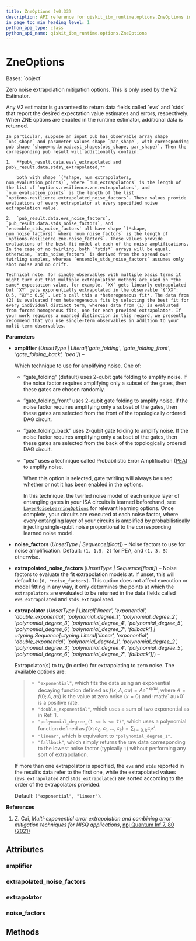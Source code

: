 ```yaml
---
title: ZneOptions (v0.33)
description: API reference for qiskit_ibm_runtime.options.ZneOptions in qiskit-ibm-runtime v0.33
in_page_toc_min_heading_level: 1
python_api_type: class
python_api_name: qiskit_ibm_runtime.options.ZneOptions
---
```


# ZneOptions

<Class id="qiskit_ibm_runtime.options.ZneOptions" isDedicatedPage={true} github="https://github.com/Qiskit/qiskit-ibm-runtime/tree/stable/0.33/qiskit_ibm_runtime/options/zne_options.py#L36-L188" signature="ZneOptions(amplifier=Unset, noise_factors=Unset, extrapolator=Unset, extrapolated_noise_factors=Unset)" modifiers="class">
  Bases: `object`

  Zero noise extrapolation mitigation options. This is only used by the V2 Estimator.

  <Admonition title="Note" type="note">
    Any V2 estimator is guaranteed to return data fields called `evs` and `stds` that report the desired expectation value estimates and errors, respectively. When ZNE options are enabled in the runtime estimator, additional data is returned.

    In particular, suppose an input pub has observable array shape `obs_shape` and parameter values shape `par_shape`, with corresponding pub shape `shape=np.broadcast_shapes(obs_shape, par_shape)`. Then the corresponding pub result will additionally contain:

    1.  **pub\_result.data.evs\_extrapolated and pub\_result.data.stds\_extrapolated,**

        both with shape `(*shape, num_extrapolators, num_evaluation_points)`, where `num_extrapolators` is the length of the list of `options.resilience.zne.extrapolators`, and `num_evaluation_points` is the length of the list `options.resilience.extrapolated_noise_factors`. These values provide evaluations of every extrapolator at every specified noise extrapolation value.

    2.  `pub_result.data.evs_noise_factors`, `pub_result.data.stds_noise_factors`, and `ensemble_stds_noise_factors` all have shape `(*shape, num_noise_factors)` where `num_noise_factors` is the length of `options.resilience.zne.noise_factors`. These values provide evaluations of the best-fit model at each of the noise amplifications. In the case of no twirling, both `*stds*` arrays will be equal, otherwise, `stds_noise_factors` is derived from the spread over twirling samples, whereas `ensemble_stds_noise_factors` assumes only shot noise and no drift.

    Technical note: for single observables with multiple basis terms it might turn out that multiple extrapolation methods are used in *the same* expectation value, for example, `XX` gets linearly extrapolated but `XY` gets exponentially extrapolated in the observable `{"XX": 0.5, "XY": 0.5}`. Let’s call this a *heterogeneous fit*. The data from (2) is evaluated from heterogeneous fits by selecting the best fit for every individual distinct term, whereas data from (1) is evaluated from forced homogenous fits, one for each provided extrapolator. If your work requires a nuanced distinction in this regard, we presently recommend that you use single-term observables in addition to your multi-term observables.
  </Admonition>

  **Parameters**

  *   **amplifier** (*UnsetType | Literal\['gate\_folding', 'gate\_folding\_front', 'gate\_folding\_back', 'pea']*) –

      Which technique to use for amplifying noise. One of:

      *   ”gate\_folding” (default) uses 2-qubit gate folding to amplify noise. If the noise factor requires amplifying only a subset of the gates, then these gates are chosen randomly.

      *   ”gate\_folding\_front” uses 2-qubit gate folding to amplify noise. If the noise factor requires amplifying only a subset of the gates, then these gates are selected from the front of the topologically ordered DAG circuit.

      *   ”gate\_folding\_back” uses 2-qubit gate folding to amplify noise. If the noise factor requires amplifying only a subset of the gates, then these gates are selected from the back of the topologically ordered DAG circuit.

      *   ”pea” uses a technique called Probabilistic Error Amplification ([PEA](https://www.nature.com/articles/s41586-023-06096-3)) to amplify noise.

          When this option is selected, gate twirling will always be used whether or not it has been enabled in the options.

          In this technique, the twirled noise model of each unique layer of entangling gates in your ISA circuits is learned beforehand, see [`LayerNoiseLearningOptions`](qiskit_ibm_runtime.options.LayerNoiseLearningOptions "qiskit_ibm_runtime.options.LayerNoiseLearningOptions") for relevant learning options. Once complete, your circuits are executed at each noise factor, where every entangling layer of your circuits is amplified by probabilistically injecting single-qubit noise proportional to the corresponding learned noise model.

  *   **noise\_factors** (*UnsetType | Sequence\[float]*) – Noise factors to use for noise amplification. Default: `(1, 1.5, 2)` for PEA, and `(1, 3, 5)` otherwise.

  *   **extrapolated\_noise\_factors** (*UnsetType | Sequence\[float]*) – Noise factors to evaluate the fit extrapolation models at. If unset, this will default to `[0, *noise_factors]`. This option does not affect execution or model fitting in any way, it only determines the points at which the `extrapolator`s are evaluated to be returned in the data fields called `evs_extrapolated` and `stds_extrapolated`.

  *   **extrapolator** (*UnsetType | Literal\['linear', 'exponential', 'double\_exponential', 'polynomial\_degree\_1', 'polynomial\_degree\_2', 'polynomial\_degree\_3', 'polynomial\_degree\_4', 'polynomial\_degree\_5', 'polynomial\_degree\_6', 'polynomial\_degree\_7', 'fallback'] | \~typing.Sequence\[\~typing.Literal\['linear', 'exponential', 'double\_exponential', 'polynomial\_degree\_1', 'polynomial\_degree\_2', 'polynomial\_degree\_3', 'polynomial\_degree\_4', 'polynomial\_degree\_5', 'polynomial\_degree\_6', 'polynomial\_degree\_7', 'fallback']]*) –

      Extrapolator(s) to try (in order) for extrapolating to zero noise. The available options are:

      > *   `"exponential"`, which fits the data using an exponential decaying function defined as $f(x; A, au) = A e^{-x/ au}$, where $A = f(0; A, au)$ is the value at zero noise ($x=0$) and :math:\` au>0\` is a positive rate.
      > *   `"double_exponential"`, which uses a sum of two exponential as in Ref. 1.
      > *   `"polynomial_degree_(1 <= k <= 7)"`, which uses a polynomial function defined as $f(x; c_0, c_1, \ldots, c_k) = \sum_{i=0, k} c_i x^i$.
      > *   `"linear"`, which is equivalent to `"polynomial_degree_1"`.
      > *   `"fallback"`, which simply returns the raw data corresponding to the lowest noise factor (typically `1`) without performing any sort of extrapolation.

      If more than one extrapolator is specified, the `evs` and `stds` reported in the result’s data refer to the first one, while the extrapolated values (`evs_extrapolated` and `stds_extrapolated`) are sorted according to the order of the extrapolators provided.

      Default: `("exponential", "linear")`.

  **References**

  1.  Z. Cai, *Multi-exponential error extrapolation and combining error mitigation techniques for NISQ applications*, [npj Quantum Inf 7, 80 (2021)](https://www.nature.com/articles/s41534-021-00404-3)

  ## Attributes

  ### amplifier

  <Attribute id="qiskit_ibm_runtime.options.ZneOptions.amplifier" attributeTypeHint="UnsetType | Literal['gate_folding', 'gate_folding_front', 'gate_folding_back', 'pea']" attributeValue="Unset" />

  ### extrapolated\_noise\_factors

  <Attribute id="qiskit_ibm_runtime.options.ZneOptions.extrapolated_noise_factors" attributeTypeHint="UnsetType | Sequence[float]" attributeValue="Unset" />

  ### extrapolator

  <Attribute id="qiskit_ibm_runtime.options.ZneOptions.extrapolator" attributeTypeHint="UnsetType | Literal['linear', 'exponential', 'double_exponential', 'polynomial_degree_1', 'polynomial_degree_2', 'polynomial_degree_3', 'polynomial_degree_4', 'polynomial_degree_5', 'polynomial_degree_6', 'polynomial_degree_7', 'fallback'] | Sequence[Literal['linear', 'exponential', 'double_exponential', 'polynomial_degree_1', 'polynomial_degree_2', 'polynomial_degree_3', 'polynomial_degree_4', 'polynomial_degree_5', 'polynomial_degree_6', 'polynomial_degree_7', 'fallback']]" attributeValue="Unset" />

  ### noise\_factors

  <Attribute id="qiskit_ibm_runtime.options.ZneOptions.noise_factors" attributeTypeHint="UnsetType | Sequence[float]" attributeValue="Unset" />

  ## Methods
</Class>

